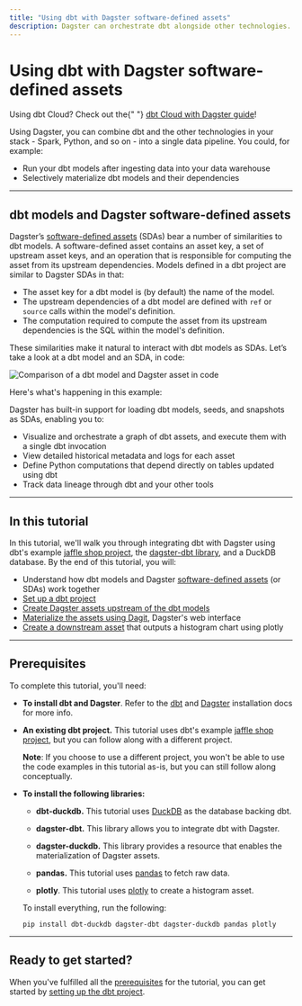 ```yaml
---
title: "Using dbt with Dagster software-defined assets"
description: Dagster can orchestrate dbt alongside other technologies.
---
```


# Using dbt with Dagster software-defined assets

<Note>
  Using dbt Cloud? Check out the{" "}
  <a href="/integrations/dbt-cloud">dbt Cloud with Dagster guide</a>!
</Note>

Using Dagster, you can combine dbt and the other technologies in your stack - Spark, Python, and so on - into a single data pipeline. You could, for example:

- Run your dbt models after ingesting data into your data warehouse
- Selectively materialize dbt models and their dependencies

<TODO></TODO>

---

## dbt models and Dagster software-defined assets

Dagster’s [software-defined assets](/concepts/assets/software-defined-assets) (SDAs) bear a number of similarities to dbt models. A software-defined asset contains an asset key, a set of upstream asset keys, and an operation that is responsible for computing the asset from its upstream dependencies. Models defined in a dbt project are similar to Dagster SDAs in that:

- The asset key for a dbt model is (by default) the name of the model.
- The upstream dependencies of a dbt model are defined with `ref` or `source` calls within the model's definition.
- The computation required to compute the asset from its upstream dependencies is the SQL within the model's definition.

These similarities make it natural to interact with dbt models as SDAs. Let’s take a look at a dbt model and an SDA, in code:

<Image
alt="Comparison of a dbt model and Dagster asset in code"
src="/images/integrations/dbt/asset-dbt-model-comparison.png"
width={774}
height={345}
/>

Here's what's happening in this example:

<TODO></TODO>

Dagster has built-in support for loading dbt models, seeds, and snapshots as SDAs, enabling you to:

- Visualize and orchestrate a graph of dbt assets, and execute them with a single dbt invocation
- View detailed historical metadata and logs for each asset
- Define Python computations that depend directly on tables updated using dbt
- Track data lineage through dbt and your other tools

---

## In this tutorial

In this tutorial, we'll walk you through integrating dbt with Dagster using dbt's example [jaffle shop project](https://github.com/dbt-labs/jaffle_shop), the [dagster-dbt library](/\_apidocs/libraries/dagster-dbt), and a DuckDB database. By the end of this tutorial, you will:

- Understand how dbt models and Dagster [software-defined assets](/concepts/assets/software-defined-assets) (or SDAs) work together
- [Set up a dbt project](/integrations/dbt/using-dbt-with-dagster/part-one)
- [Create Dagster assets upstream of the dbt models](/integrations/dbt/using-dbt-with-dagster/part-two)
- [Materialize the assets using Dagit](/integrations/dbt/using-dbt-with-dagster/part-three), Dagster's web interface
- [Create a downstream asset](/integrations/dbt/using-dbt-with-dagster/part-four) that outputs a histogram chart using plotly

---

## Prerequisites

To complete this tutorial, you'll need:

- **To install dbt and Dagster**. Refer to the [dbt](https://docs.getdbt.com/dbt-cli/install/overview) and [Dagster](/getting-started/install) installation docs for more info.

- **An existing dbt project.** This tutorial uses dbt's example [jaffle shop project](https://github.com/dbt-labs/jaffle_shop), but you can follow along with a different project.

  **Note**: If you choose to use a different project, you won't be able to use the code examples in this tutorial as-is, but you can still follow along conceptually.

- **To install the following libraries:**

  - **dbt-duckdb.** This tutorial uses [DuckDB](https://docs.getdbt.com/reference/warehouse-profiles/duckdb-profile) as the database backing dbt.

  - **dagster-dbt.** This library allows you to integrate dbt with Dagster.

  - **dagster-duckdb.** This library provides a resource that enables the materialization of Dagster assets.

  - **pandas.** This tutorial uses [pandas](https://pandas.pydata.org/docs/index.html) to fetch raw data.

  - **plotly**. This tutorial uses [plotly](https://plotly.com/python/) to create a histogram asset.

  To install everything, run the following:

  ```shell
  pip install dbt-duckdb dagster-dbt dagster-duckdb pandas plotly
  ```

---

## Ready to get started?

When you've fulfilled all the [prerequisites](#prerequisites) for the tutorial, you can get started by [setting up the dbt project](/integrations/dbt/using-dbt-with-dagster/part-one).
